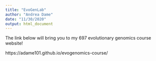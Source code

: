 ```yaml
---
title: "EvoGenLab"
author: "Andrea Dame"
date: "11/30/2020"
output: html_document
---
```


The link below will bring you to my 697 evolutionary genomics course website! 

https://adame101.github.io/evogenomics-course/